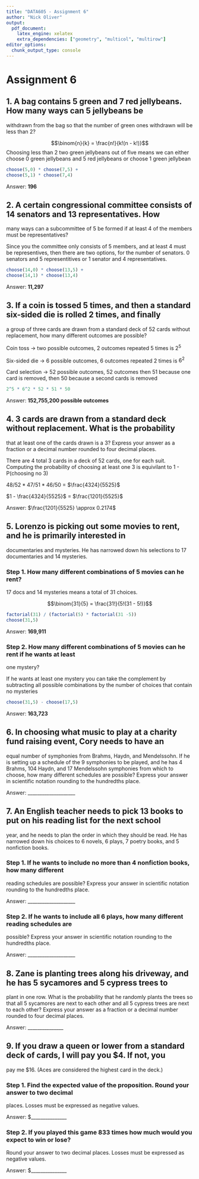 ```yaml
---
title: "DATA605 - Assignment 6"
author: "Nick Oliver"
output:
  pdf_document:
    latex_engine: xelatex
    extra_dependencies: ["geometry", "multicol", "multirow"]
editor_options: 
  chunk_output_type: console
---
```


# Assignment 6

## 1. A bag contains 5 green and 7 red jellybeans. How many ways can 5 jellybeans be
withdrawn from the bag so that the number of green ones withdrawn will be less than
2?

$$\binom{n}{k} = \frac{n!}{k!(n - k!)}$$
Choosing less than 2 two green jellybeans out of five means we can either choose 0 green jellybeans and 5 red jellybeans or choose 1 green jellybean

```r
choose(5,0) * choose(7,5) +
choose(5,1) * choose(7,4)
```


Answer: **196**

## 2. A certain congressional committee consists of 14 senators and 13 representatives. How
many ways can a subcommittee of 5 be formed if at least 4 of the members must be
representatives?

Since you the committee only consists of 5 members, and at least 4 must be representives, then there are two options, for the number of senators. 0 senators and 5 representitives or 1 senator and 4 representatives.

```r
choose(14,0) * choose(13,5) +
choose(14,1) * choose(13,4)
```


Answer: **11,297**

## 3. If a coin is tossed 5 times, and then a standard six-sided die is rolled 2 times, and finally
a group of three cards are drawn from a standard deck of 52 cards without
replacement, how many different outcomes are possible?

Coin toss -> two possible outcomes, 2 outcomes repeated 5 times is $2^5$

Six-sided die -> 6 possible outcomes, 6 outcomes repeated 2 times is $6^2$

Card selection -> 52 possible outcomes, 52 outcomes then 51 because one card is removed, then 50 because a second cards is removed

```r
2^5 * 6^2 * 52 * 51 * 50
```

Answer: **152,755,200 possible outcomes**

## 4. 3 cards are drawn from a standard deck without replacement. What is the probability
that at least one of the cards drawn is a 3? Express your answer as a fraction or a
decimal number rounded to four decimal places.

There are 4 total 3 cards in a deck of 52 cards, one for each suit. Computing the probability of choosing at least one 3 is equivilant to 1 - P(choosing no 3)

$48/52 * 47/51 * 46/50$ = $\frac{4324}{5525}$

$1 - \frac{4324}{5525}$ = $\frac{1201}{5525}$

Answer: $\frac{1201}{5525} \approx 0.2174$

## 5. Lorenzo is picking out some movies to rent, and he is primarily interested in
documentaries and mysteries. He has narrowed down his selections to 17
documentaries and 14 mysteries.

### Step 1. How many different combinations of 5 movies can he rent?

17 docs and 14 mysteries means a total of 31 choices.

$$\binom{31}{5} = \frac{31!}{5!(31 - 5!)}$$
```r
factorial(31) / (factorial(5) * factorial(31 -5))
choose(31,5)
```

Answer: **169,911**

### Step 2. How many different combinations of 5 movies can he rent if he wants at least
one mystery?

If he wants at least one mystery you can take the complement by subtracting all possible combinations by the number of choices that contain no mysteries

```r
choose(31,5) - choose(17,5)
```

Answer: **163,723**

## 6. In choosing what music to play at a charity fund raising event, Cory needs to have an
equal number of symphonies from Brahms, Haydn, and Mendelssohn. If he is setting up
a schedule of the 9 symphonies to be played, and he has 4 Brahms, 104 Haydn, and 17
Mendelssohn symphonies from which to choose, how many different schedules are
possible? Express your answer in scientific notation rounding to the hundredths place.

Answer: ____________________

## 7. An English teacher needs to pick 13 books to put on his reading list for the next school
year, and he needs to plan the order in which they should be read. He has narrowed
down his choices to 6 novels, 6 plays, 7 poetry books, and 5 nonfiction books.

### Step 1. If he wants to include no more than 4 nonfiction books, how many different
reading schedules are possible? Express your answer in scientific notation rounding to
the hundredths place.

Answer: ____________________

### Step 2. If he wants to include all 6 plays, how many different reading schedules are
possible? Express your answer in scientific notation rounding to the hundredths place.

Answer: ____________________

## 8. Zane is planting trees along his driveway, and he has 5 sycamores and 5 cypress trees to
plant in one row. What is the probability that he randomly plants the trees so that all 5
sycamores are next to each other and all 5 cypress trees are next to each other?
Express your answer as a fraction or a decimal number rounded to four decimal places.

Answer: _______________

## 9. If you draw a queen or lower from a standard deck of cards, I will pay you $4. If not, you
pay me $16. (Aces are considered the highest card in the deck.)

### Step 1. Find the expected value of the proposition. Round your answer to two decimal
places. Losses must be expressed as negative values.

Answer: $_______________

### Step 2. If you played this game 833 times how much would you expect to win or lose?
Round your answer to two decimal places. Losses must be expressed as negative
values.

Answer: $_______________
